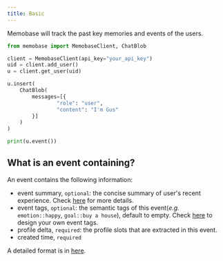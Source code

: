 ```yaml
---
title: Basic
---
```


Memobase will track the past key memories and events of the users.
```python
from memobase import MemobaseClient, ChatBlob

client = MemobaseClient(api_key="your_api_key")
uid = client.add_user()
u = client.get_user(uid)

u.insert(
    ChatBlob(
        messages=[{
                "role": "user",
                "content": "I'm Gus"
        }]
    )
)

print(u.event())
```

## What is an event containing?
An event contains the following information:
- event summary, `optional`: the concise summary of user's recent experience. Check [here](/features/event/event_summary) for more details.
- event tags, `optional`: the semantic tags of this event(*e.g.* `emotion::happy`, `goal::buy a house`), default to empty. 
Check [here](./event_tag) to design your own event tags.
- profile delta, `required`: the profile slots that are extracted in this event.
- created time, `required`

A detailed format is in [here](/api-reference/events/get_events).

